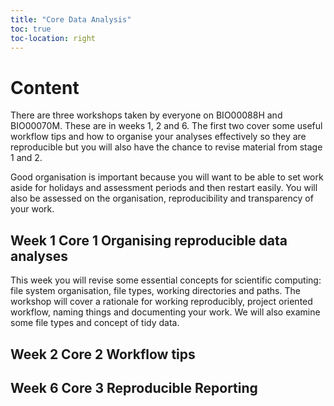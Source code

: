 ```yaml
---
title: "Core Data Analysis"
toc: true
toc-location: right
---
```


# Content
There are three workshops taken by everyone on BIO00088H and BIO00070M. These are in weeks 1, 2 and 6. The first two cover some useful workflow tips and how to organise your analyses effectively so they are reproducible but you will also have the chance to revise material from stage 1 and 2.

Good organisation is important because you will want to be able to set work aside for holidays and assessment periods and then restart easily. You will also be assessed on the organisation, reproducibility and transparency of your work. 

## Week 1 Core 1 Organising reproducible data analyses

This week you will revise some essential concepts for scientific computing: file system organisation, file types, working directories and paths. The workshop will cover a rationale for working reproducibly, project oriented workflow, naming things and documenting your work. We will also examine some file types and concept of tidy data.


## Week 2 Core 2 Workflow tips

<!-- Before  -->
<!-- Apply to GitHub Global Campus as a student -->

<!-- -   Reference managers: Zotero -->
<!-- -   github copilot -->
<!-- -   chat gtp -->
<!-- -   Data management -->
<!--     -   google drive: https://www.york.ac.uk/it-services/services/drive/#tab-6 -->


<!-- Workshop -->

<!-- Code formatting and style, 😎 Cool code Tips, Code 'algorithmically.', Writing functions (R and python??) (BIO00058M-Data-science-2020/slides/03_repro_and_intro_to_rmarkdown) -->


<!-- After -->

## Week 6 Core 3 Reproducible Reporting

<!-- Before -->
<!--  (BIO00058M-Data-science-2020/slides/03_repro_and_intro_to_rmarkdown and BIO00058M-Data-science-2020/slides/04_advanced_rmarkdown.html) -->
<!-- Literate programming -->
<!-- What is quarto -->
<!-- markdown basics: text, code chunks, headings -->
<!-- yaml -->
<!-- automatic numbering of figures and tables -->
<!-- cross references -->
<!-- special characters -->
<!-- citations -->

<!-- Workshop -->

<!-- practice doing the above with your project and data -->


